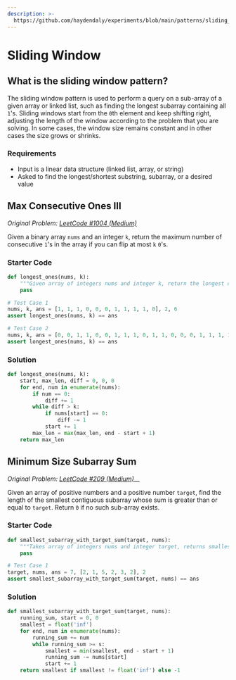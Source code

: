 ```yaml
---
description: >-
  https://github.com/haydendaly/experiments/blob/main/patterns/sliding_windows.ipynb
---
```


# Sliding Window

## What is the sliding window pattern?

The sliding window pattern is used to perform a query on a sub-array of a given array or linked list, such as finding the longest subarray containing all `1`'s. Sliding windows start from the `0`th element and keep shifting right, adjusting the length of the window according to the problem that you are solving. In some cases, the window size remains constant and in other cases the size grows or shrinks.

### Requirements

- Input is a linear data structure (linked list, array, or string)
- Asked to find the longest/shortest substring, subarray, or a desired value

## Max Consecutive Ones III

_Original Problem:_ [_LeetCode #1004 (Medium)_](https://leetcode.com/problems/max-consecutive-ones-iii/)

Given a binary array `nums` and an integer `k`, return the maximum number of consecutive `1`'s in the array if you can flip at most `k` `0`'s.

### Starter Code

```python
def longest_ones(nums, k):
    """Given array of integers nums and integer k, return the longest contiguous subarray of ones if you are able to change k values"""
    pass

# Test Case 1
nums, k, ans = [1, 1, 1, 0, 0, 0, 1, 1, 1, 1, 0], 2, 6
assert longest_ones(nums, k) == ans

# Test Case 2
nums, k, ans = [0, 0, 1, 1, 0, 0, 1, 1, 1, 0, 1, 1, 0, 0, 0, 1, 1, 1, 1], 3, 10
assert longest_ones(nums, k) == ans
```

### Solution

```python
def longest_ones(nums, k):
    start, max_len, diff = 0, 0, 0
    for end, num in enumerate(nums):
        if num == 0:
            diff += 1
        while diff > k:
            if nums[start] == 0:
                diff -= 1
            start += 1
        max_len = max(max_len, end - start + 1)
    return max_len
```

## Minimum Size Subarray Sum

_Original Problem:_ [_LeetCode #209 (Medium)_](https://leetcode.com/problems/minimum-size-subarray-sum/)\_\_

Given an array of positive numbers and a positive number `target`, find the length of the smallest contiguous subarray whose sum is greater than or equal to `target`. Return `0` if no such sub-array exists.

### Starter Code

```python
def smallest_subarray_with_target_sum(target, nums):
    """Takes array of integers nums and integer target, returns smallest sub-array with sum equivalent to target"""
    pass

# Test Case 1
target, nums, ans = 7, [2, 1, 5, 2, 3, 2], 2
assert smallest_subarray_with_target_sum(target, nums) == ans
```

### Solution

```python
def smallest_subarray_with_target_sum(target, nums):
    running_sum, start = 0, 0
    smallest = float('inf')
    for end, num in enumerate(nums):
        running_sum += num
        while running_sum >= s:
            smallest = min(smallest, end - start + 1)
            running_sum -= nums[start]
            start += 1
    return smallest if smallest != float('inf') else -1
```
